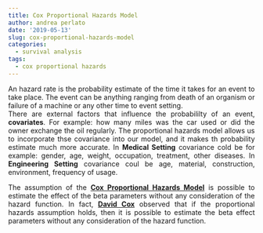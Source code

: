 ```yaml
---
title: Cox Proportional Hazards Model
author: andrea perlato
date: '2019-05-13'
slug: cox-proportional-hazards-model
categories:
  - survival analysis
tags:
  - cox proportional hazards
---
```


<style>
body {
text-align: justify}
</style>

An hazard rate is the probability estimate of the time it takes for an event to take place. The event can be anything ranging from death of an organism or failure of a machine or any other time to event setting. </br>
There are external factors that influence the probabililty of an event, **covariates**. For example: how many miles was the car used or did the owner exchange the oil regularly. The proportional hazards model allows us to incorporate thse covariance into our model, and it makes th probability estimate much more accurate.
In **Medical Setting** covariance cold be for example: gender, age, weight, occupation, treatment, other diseases. In **Engineering Setting** covariance coul be age, material, construction, environment, frequency of usage. </br>

The assumption of the [**Cox Proportional Hazards Model**](https://en.wikipedia.org/wiki/Proportional_hazards_model) is possible to estimate the effect of the beta parameters without any consideration of the hazard function. In fact, [**David Cox**](https://en.wikipedia.org/wiki/David_Cox_(statistician)) observed that if the proportional hazards assumption holds, then it is possible to estimate the beta effect parameters without any consideration of the hazard function.